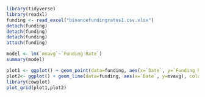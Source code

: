 ```{R}
library(tidyverse)
library(readxl)
funding <- read_excel("binancefundingrates1.csv.xlsx")
detach(funding)
detach(funding)
detach(funding)
attach(funding)
```

```{r}
model <- lm(`mvavg`~`Funding Rate`)
summary(model)
```

```{r}
plot1 <- ggplot() + geom_point(data=funding, aes(x=`Date`, y=`Funding Rate`))
plot2<- ggplot() + geom_line(data=funding, aes(x=`Date`, y=mvavg), color="red")
library(cowplot)
plot_grid(plot1,plot2)
```



